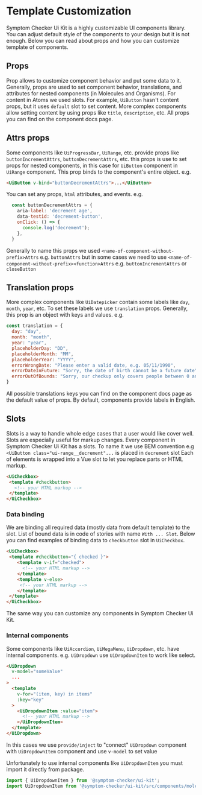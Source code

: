 
<Meta title="Getting Started/Development Guide/Template Customization" />

# Template Customization

Symptom Checker Ui Kit is a highly customizable UI components library.
You can adjust default style of the components to your design but it is not enough.
Below you can read about props and how you can customize template of components.

<PageOutline/>

## Props
Prop allows to customize component behavior and put some data to it. Generally, props are used to set component behavior, translations, and attributes for nested components (in Molecules and Organisms).
For content in Atoms we used slots. For example, `UiButton` hasn't content props, but it uses `default` slot to set content. More complex components allow setting content by using props like `title`, `description`, etc.
All props you can find on the component docs page.


## Attrs props
Some components like `UiProgressBar`, `UiRange`, etc. provide props like `buttonIncrementAttrs`, `buttonDecrementAttrs`, etc. this props is use to set props for nested components, in this case for `UiButton` component in `UiRange` component.
This prop binds to the component's entire object. e.g.

```html
<UiButton v-bind="buttonDecrementAttrs">...</UiButton>
```

You can set any props, `html` attributes, and events. e.g.

```js
  const buttonDecrementAttrs = {
    aria-label: 'decrement age',
    data-testid: 'decrement-button',
    onClick: () => {
      console.log('decrement');
    },
  }
```

Generally to name this props we used `<name-of-component-without-prefix>Attrs` e.g. `buttonAttrs` but in some cases we need to use `<name-of-component-without-prefix><function>Attrs` e.g. `buttonIncrementAttrs` or `closeButton`

## Translation props
More complex components like `UiDatepicker` contain some labels like `day`, `month`, `year`, etc. To set these labels we use `translation` props. Generally, this prop is an object with keys and values. e.g.

```js
const translation = {
  day: "day",
  month: "month",
  year: "year",
  placeholderDay: "DD",
  placeholderMonth: "MM",
  placeholderYear: "YYYY",
  errorWrongDate: "Please enter a valid date, e.g. 05/11/1990",
  errorDateInFuture: "Sorry, the date of birth cannot be a future date",
  errorOutOfBounds: "Sorry, our checkup only covers people between 0 and 120 years old"
}
```

All possible translations keys you can find on the component docs page as the default value of props. By default, components provide labels in English.

## Slots
Slots is a way to handle whole edge cases that a user would like cover well. Slots are especially useful for markup changes.
Every component in Symptom Checker Ui Kit has a slots. To name it we use BEM convention e.g `<UiButton class="ui-range__decrement"...` is placed in `decrement` slot
Each of elements is wrapped into a Vue slot to let you replace parts or HTML markup.

```html
<UiCheckbox>
 <template #checkbutton>
   <!-- your HTML markup -->
 </template>
</UiCheckbox>
```

### Data binding
We are binding all required data (mostly data from default template) to the slot. List of bound data is in code of stories with name `With ... Slot`.
Below you can find examples of binding data to `checkbutton` slot in `UiCheckbox`.

```html
<UiCheckbox>
 <template #checkbutton="{ checked }">
    <template v-if="checked">
      <!-- your HTML markup -->
    </template>
    <template v-else>
     <!-- your HTML markup -->
    </template>
 </template>
</UiCheckbox>
```

The same way you can customize any components in Symptom Checker Ui Kit.

### Internal components
Some components like `UiAccordion`, `UiMegaMenu`, `UiDropdown`, etc. have internal components. e.g. `UiDropdown` use `UiDropdownItem` to work like select.
```html
<UiDropdown
  v-model="someValue"
  ...
>
  <template
    v-for="(item, key) in items"
    :key="key"
  >
    <UiDropdownItem :value="item">
      <!-- your HTML markup -->
    </UiDropdownItem>
  </template>
</UiDropdown>
```
In this cases we use `provide/inject` to "connect" `UiDropdown` component with `UiDropdownItem` component and use `v-model` to set value

<!-- fixme: allow to use internal components in the easiest way -->
Unfortunately to use internal components like `UiDropdownItem` you must import it directly from package.
```js
import { UiDropdownItem } from '@symptom-checker/ui-kit';
import UiDropdownItem from '@symptom-checker/ui-kit/src/components/molecules/UiDropdown/_internal/UiDropdownItem.vue';
```
